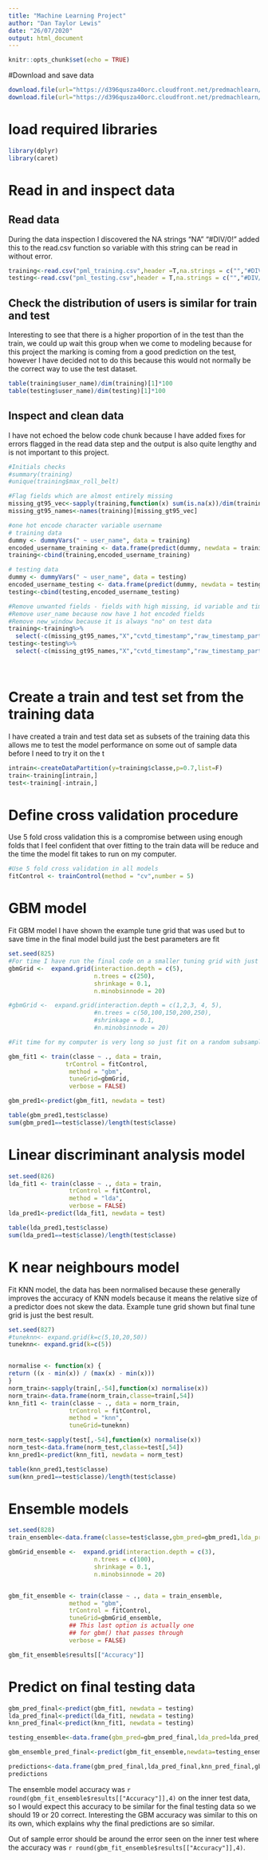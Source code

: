 ```yaml
---
title: "Machine Learning Project"
author: "Dan Taylor Lewis"
date: "26/07/2020"
output: html_document
---
```


```r
knitr::opts_chunk$set(echo = TRUE)
```

#Download and save data

```r
download.file(url="https://d396qusza40orc.cloudfront.net/predmachlearn/pml-training.csv",destfile = "pml_training.csv")
download.file(url="https://d396qusza40orc.cloudfront.net/predmachlearn/pml-testing.csv",destfile="pml_testing.csv")

```

# load required libraries

```r
library(dplyr)
library(caret)
```



# Read in and inspect data
## Read data
During the data inspection I discovered the NA strings "NA" "#DIV/0!" added this to the read.csv function so variable with this string can be read in without error.

```r

training<-read.csv("pml_training.csv",header =T,na.strings = c("","#DIV/0!","NA"))
testing<-read.csv("pml_testing.csv",header = T,na.strings = c("","#DIV/0!","NA"))

```
## Check the distribution of users is similar for train and test

Interesting to see that there is a higher proportion of in the test than the train, we could up wait this group when we come to modeling because for this project the marking is coming from a good prediction on the test, however I have decided not to do this because this would not normally be the correct way to use the test dataset.  

```r
table(training$user_name)/dim(training)[1]*100
table(testing$user_name)/dim(testing)[1]*100
```
## Inspect and clean data

I have not echoed the below code chunk because I have added fixes for errors flagged in the read data step and the output is also quite lengthy and is not important to this project. 

```r

#Initials checks
#summary(training)
#unique(training$max_roll_belt)

#Flag fields which are almost entirely missing
missing_gt95_vec<-sapply(training,function(x) sum(is.na(x))/dim(training)[1]>0.95)
missing_gt95_names<-names(training)[missing_gt95_vec]

#one hot encode character variable username
# training data
dummy <- dummyVars(" ~ user_name", data = training)
encoded_username_training <- data.frame(predict(dummy, newdata = training))
training<-cbind(training,encoded_username_training)

# testing data
dummy <- dummyVars(" ~ user_name", data = testing)
encoded_username_testing <- data.frame(predict(dummy, newdata = testing))
testing<-cbind(testing,encoded_username_testing)

#Remove unwanted fields - fields with high missing, id variable and time stamps
#Remove user_name because now have 1 hot encoded fields
#Remove new_window because it is always "no" on test data
training<-training%>%
  select(-c(missing_gt95_names,"X","cvtd_timestamp","raw_timestamp_part_1","raw_timestamp_part_2","new_window","user_name" ))
testing<-testing%>%
  select(-c(missing_gt95_names,"X","cvtd_timestamp","raw_timestamp_part_1","raw_timestamp_part_2","new_window","user_name"))




```


# Create a train and test set from the training data

I have created a train and test data set as subsets of the training data this allows me to test the model performance on some out of sample data before I need to try it on the t

```r
intrain<-createDataPartition(y=training$classe,p=0.7,list=F)
train<-training[intrain,]
test<-training[-intrain,]
```

# Define cross validation procedure
Use 5 fold cross validation this is a compromise between using enough folds that I feel confident that over fitting to the train data will be reduce and the time the model fit takes to run on my computer.
```r
#Use 5 fold cross validation in all models
fitControl <- trainControl(method = "cv",number = 5)
```


# GBM model
Fit GBM model I have shown the example tune grid that was used but to save time in the final model build just the best parameters are fit 
```r
set.seed(825)
#For time I have run the final code on a smaller tuning grid with just the optimal point chosen but the initial trial grid has been left in for reference
gbmGrid <-  expand.grid(interaction.depth = c(5), 
                        n.trees = c(250), 
                        shrinkage = 0.1,
                        n.minobsinnode = 20)

#gbmGrid <-  expand.grid(interaction.depth = c(1,2,3, 4, 5), 
                        #n.trees = c(50,100,150,200,250), 
                        #shrinkage = 0.1,
                        #n.minobsinnode = 20)

#Fit time for my computer is very long so just fit on a random subsample

gbm_fit1 <- train(classe ~ ., data = train,
                trControl = fitControl,
                 method = "gbm",
                 tuneGrid=gbmGrid,
                 verbose = FALSE)

gbm_pred1<-predict(gbm_fit1, newdata = test)

table(gbm_pred1,test$classe)
sum(gbm_pred1==test$classe)/length(test$classe)
```

# Linear discriminant analysis model 

```r
set.seed(826)
lda_fit1 <- train(classe ~ ., data = train, 
                 trControl = fitControl,
                 method = "lda",
                 verbose = FALSE)
lda_pred1<-predict(lda_fit1, newdata = test)

table(lda_pred1,test$classe)
sum(lda_pred1==test$classe)/length(test$classe)

```
# K near neighbours model

Fit KNN model, the data has been normalised because these generally improves the accuracy of KNN models because it means the relative size of a predictor does not skew the data. Example tune grid shown but final tune grid is just the best result.

```r
set.seed(827)
#tuneknn<- expand.grid(k=c(5,10,20,50))
tuneknn<- expand.grid(k=c(5))


normalise <- function(x) {
return ((x - min(x)) / (max(x) - min(x)))
}
norm_train<-sapply(train[,-54],function(x) normalise(x))
norm_train<-data.frame(norm_train,classe=train[,54])
knn_fit1 <- train(classe ~ ., data = norm_train,
                 trControl = fitControl,
                 method = "knn",
                 tuneGrid=tuneknn)

norm_test<-sapply(test[,-54],function(x) normalise(x))
norm_test<-data.frame(norm_test,classe=test[,54])
knn_pred1<-predict(knn_fit1, newdata = norm_test)

table(knn_pred1,test$classe)
sum(knn_pred1==test$classe)/length(test$classe)

```

# Ensemble models
```r
set.seed(828)
train_ensemble<-data.frame(classe=test$classe,gbm_pred=gbm_pred1,lda_pred=lda_pred1,knn_pred=knn_pred1)

gbmGrid_ensemble <-  expand.grid(interaction.depth = c(3), 
                        n.trees = c(100), 
                        shrinkage = 0.1,
                        n.minobsinnode = 20)


gbm_fit_ensemble <- train(classe ~ ., data = train_ensemble, 
                 method = "gbm",
                 trControl = fitControl,
                 tuneGrid=gbmGrid_ensemble,
                 ## This last option is actually one
                 ## for gbm() that passes through
                 verbose = FALSE)

gbm_fit_ensemble$results[["Accuracy"]]
```

# Predict on final testing data

```r

gbm_pred_final<-predict(gbm_fit1, newdata = testing)
lda_pred_final<-predict(lda_fit1, newdata = testing)
knn_pred_final<-predict(knn_fit1, newdata = testing)

testing_ensemble<-data.frame(gbm_pred=gbm_pred_final,lda_pred=lda_pred_final,knn_pred=knn_pred_final)

gbm_ensemble_pred_final<-predict(gbm_fit_ensemble,newdata=testing_ensemble)

predictions<-data.frame(gbm_pred_final,lda_pred_final,knn_pred_final,gbm_ensemble_pred_final)
predictions
```

The ensemble model accuracy was `r round(gbm_fit_ensemble$results[["Accuracy"]],4)` on the inner test data, so I would expect this accuracy to be similar for the final testing data so we should 19 or 20 correct. Interesting the GBM accuracy was similar to this on its own, which explains why the final predictions are so similar. 

Out of sample error should be around the error seen on the inner test where the accuracy was `r round(gbm_fit_ensemble$results[["Accuracy"]],4)`.



